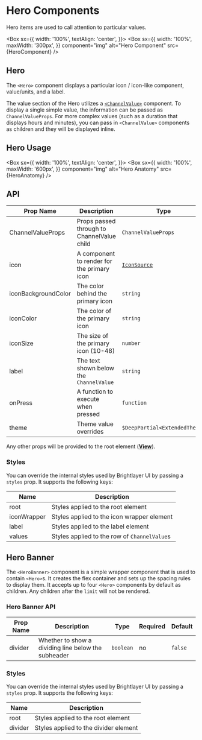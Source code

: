 
# Hero Components

Hero items are used to call attention to particular values.

<Box
  sx={{
    width: '100%',
    textAlign: 'center',
  }}>
  <Box
    sx={{
      width: '100%',
      maxWidth: '300px',
    }}
    component="img"
    alt="Hero Component"
    src={HeroComponent}
  />
</Box>

## Hero

The `<Hero>` component displays a particular icon / icon-like component, value/units, and a label.

The value section of the Hero utilizes a [`<ChannelValue>`](/components/channel-value/api-docs) component. To display a single simple value, the information can be passed as `ChannelValueProps`. For more complex values (such as a duration that displays hours and minutes), you can pass in `<ChannelValue>` components as children and they will be displayed inline.

## Hero Usage

<Box
  sx={{
    width: '100%',
    textAlign: 'center',
  }}>
  <Box
    sx={{
      width: '100%',
      maxWidth: '600px',
    }}
    component="img"
    alt="Hero Anatomy"
    src={HeroAnatomy}
  />
</Box>

## API

<Box>

| Prop Name           | Description                                | Type                                       | Required | Default                         |
| ------------------- | ------------------------------------------ | ------------------------------------------ | -------- | ------------------------------- |
| ChannelValueProps   | Props passed through to ChannelValue child | `ChannelValueProps`                        | no       |                                 |
| icon                | A component to render for the primary icon | [`IconSource`](/components/icons/api-docs) | yes      |                                 |
| iconBackgroundColor | The color behind the primary icon          | `string`                                   | no       | transparent                     |
| iconColor           | The color of the primary icon              | `string`                                   | no       | `theme.colors.onSurfaceVariant` |
| iconSize            | The size of the primary icon (10-48)       | `number`                                   | no       | 36                              |
| label               | The text shown below the `ChannelValue`    | `string`                                   | yes      |                                 |
| onPress             | A function to execute when pressed         | `function`                                 | no       |                                 |
| theme               | Theme value overrides                      | `$DeepPartial<ExtendedTheme>`              | no       |                                 |

</Box>

Any other props will be provided to the root element ([**View**](https://reactnative.dev/docs/view)).

### Styles

You can override the internal styles used by Brightlayer UI by passing a `styles` prop. It supports the following keys:

| Name        | Description                                  |
| ----------- | -------------------------------------------- |
| root        | Styles applied to the root element           |
| iconWrapper | Styles applied to the icon wrapper element   |
| label       | Styles applied to the label element          |
| values      | Styles applied to the row of `ChannelValue`s |

## Hero Banner

The `<HeroBanner>` component is a simple wrapper component that is used to contain `<Hero>`s. It creates the flex container and sets up the spacing rules to display them. It accepts up to four `<Hero>` components by default as children. Any children after the `limit` will not be rendered.

### Hero Banner API

<Box>

| Prop Name | Description                                         | Type      | Required | Default |
| --------- | --------------------------------------------------- | --------- | -------- | ------- |
| divider   | Whether to show a dividing line below the subheader | `boolean` | no       | `false` |

</Box>

### Styles

You can override the internal styles used by Brightlayer UI by passing a `styles` prop. It supports the following keys:

| Name    | Description                           |
| ------- | ------------------------------------- |
| root    | Styles applied to the root element    |
| divider | Styles applied to the divider element |
